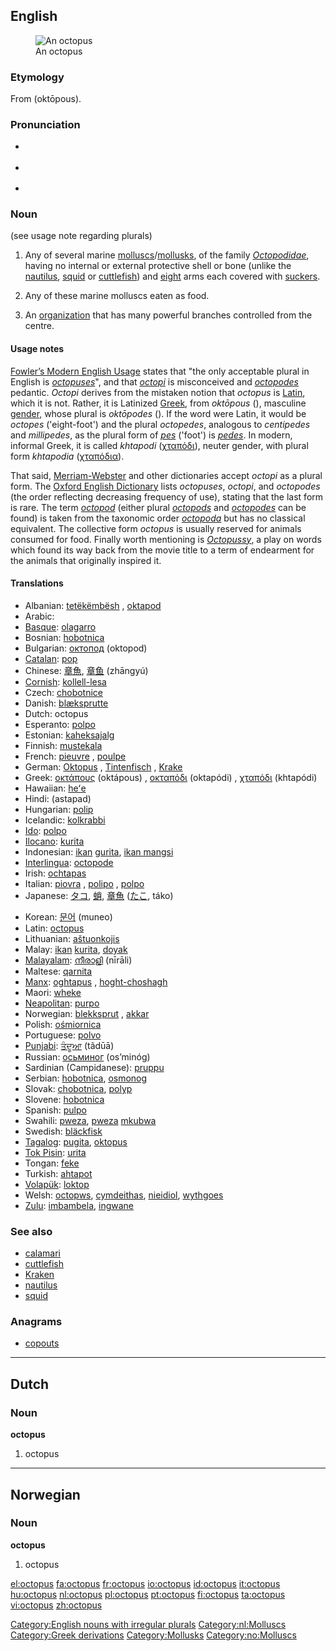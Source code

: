 {{wikipedia}}
==English==
[[Image:Southern Blue-ringed Octopus Pengo.jpg|thumb|An octopus]]

===Etymology===
From {{Gr.}} {{unicode|[[ὀκτώπους]]}} (oktōpous).

===Pronunciation===
* {{a|UK}} {{IPA|/ˈɒkt.ə.pʊs/}} {{SAMPA|/"Qkt.@.pUs/}}
* {{a|US}} {{IPA|/ˈɑːkt.ə.pʊs/}} {{SAMPA|/"A:kt.@.pUs/}}
* {{audio|en-us-octopus.ogg|Audio (US)}}

===Noun===
{{en-noun|pl=octopuses|pl2=octopi|pl3=octopodes}} (see usage note regarding plurals)

# Any of several marine [[mollusc]]s/[[mollusk]]s, of the family ''[[Octopodidae]]'', having no internal or external protective shell or bone (unlike the [[nautilus]], [[squid]] or [[cuttlefish]]) and [[eight]] arms each covered with [[sucker]]s.
# {{uncountable}} Any of these marine molluscs eaten as food.
# {{context|by extension}} An [[organization]] that has many powerful branches controlled from the centre.

====Usage notes====
[[w:Fowler's Modern English Usage|Fowler’s Modern English Usage]] states that "the only acceptable plural in English is ''[[octopuses]]''", and that ''[[octopi]]'' is misconceived and ''[[octopodes]]'' pedantic. ''Octopi'' derives from the mistaken notion that ''octopus'' is [[Latin]], which it is not. Rather, it is Latinized [[Greek]], from ''oktōpous'' ({{unicode|[[ὀκτώπους]]}}), masculine [[gender]], whose plural is ''oktōpodes'' ({{unicode|ὀκτώποδες}}). If the word were Latin, it would be ''octopes'' ('eight-foot') and the plural ''octopedes'', analogous to ''centipedes'' and ''millipedes'', as the plural form of ''[[pes]]'' ('foot') is ''[[pedes]]''. In modern, informal Greek, it is called ''khtapodi'' ([[χταπόδι]]), neuter gender, with plural form ''khtapodia'' ([[χταπόδια]]).

That said, [[Merriam-Webster]] and other dictionaries accept ''octopi'' as a plural form. The [[Oxford English Dictionary]] lists ''octopuses'', ''octopi'', and ''octopodes'' (the order reflecting decreasing frequency of use), stating that the last form is rare. The term ''[[octopod]]'' (either plural ''[[octopods]]'' and ''[[octopodes]]'' can be found) is taken from the taxonomic order ''[[octopoda]]'' but has no classical equivalent. The collective form ''octopus'' is usually reserved for animals consumed for food. Finally worth mentioning is ''[[Octopussy]]'', a play on words which found its way back from the movie title to a term of endearment for the animals that originally inspired it.

====Translations====
{{trans-top|mollusc}}
* Albanian: [[tetëkëmbësh]] {{m}}, [[oktapod]] {{m}}
* Arabic: {{Arab|[[أخطبوط]]}} {{unicode|(’uχʈubūʈ)}}
* [[Basque]]: [[olagarro]]
* Bosnian: [[hobotnica]] {{f}}
* Bulgarian: [[октопод]] (oktopod)
* [[Catalan]]: [[pop#Catalan|pop]] {{m}}
* Chinese: [[章魚]], [[章鱼]] (zhāngyú)
* [[Cornish]]: [[kollell-lesa]] {{f}}
* Czech: [[chobotnice]]
* Danish: [[blæksprutte]] {{c}}
* Dutch: octopus
* Esperanto: [[polpo]]
* Estonian: [[kaheksajalg]]
* Finnish: [[mustekala]]
* French: [[pieuvre]] {{f}}, [[poulpe]] {{m}}
* German: [[Oktopus]] {{m}}, [[Tintenfisch]] {{m}}, [[Krake]] {{f}}
* Greek: [[οκτάπους]] (oktápous) {{m}}, [[οκταπόδι]] (oktapódi) {{n}}, [[χταπόδι]] (khtapódi) {{n}}
* Hawaiian: [[heʻe]]
* Hindi: (astapad)
* Hungarian: [[polip]]
* Icelandic: [[kolkrabbi]] {{m}}
* [[Ido]]: [[polpo]]
* [[Ilocano]]: [[kurita]]
* Indonesian: [[ikan]] [[gurita]], [[ikan mangsi]]
* [[Interlingua]]: [[octopode]]
* Irish: [[ochtapas]]
* Italian: [[piovra]] {{f}}, [[polipo]] {{m}}, [[polpo]] {{m}}
* Japanese: [[タコ]], [[蛸]], [[章魚]] ([[たこ]], táko)
{{trans-mid}}
* Korean: [[문어]] (muneo)
* Latin: [[octopus#Latin|octopus]] {{m}}
* Lithuanian: [[aštuonkojis]]
* Malay: [[ikan]] [[kurita]], [[doyak]]
* [[Malayalam]]: [[നീരാളി]] (nīrāli)
* Maltese: [[qarnita]] {{f}}
* [[Manx]]: [[oghtapus]] {{m}}, [[hoght-choshagh]] {{m}}
* Maori: [[wheke]]
* [[Neapolitan]]: [[purpo]] {{m}}
* Norwegian: [[blekksprut]] {{m}}, [[akkar]] {{m}}
* Polish: [[ośmiornica]] {{f}}
* Portuguese: [[polvo]] {{m}}
* [[Punjabi]]: [[ਤੰਦੂਆ]] (tãdūā)
* Russian: [[осьминог]] (os’minóg) {{m}}
* Sardinian (Campidanese): [[pruppu]] {{m}}
* Serbian: [[hobotnica]], [[osmonog]] {{m}}
* Slovak: [[chobotnica]], [[polyp#Slovak|polyp]]
* Slovene: [[hobotnica]] {{f}}
* Spanish: [[pulpo]] {{m}}
* Swahili: [[pweza]], [[pweza]] [[mkubwa]]
* Swedish: [[bläckfisk]]
* [[Tagalog]]: [[pugita]], [[oktopus]]
* [[Tok Pisin]]: [[urita]]
* Tongan: [[feke]]
* Turkish: [[ahtapot]]
* [[Volapük]]: [[loktop]]
* Welsh: [[octopws]], [[cymdeithas]], [[nieidiol]], [[wythgoes]]
* [[Zulu]]: [[imbambela]], [[ingwane]]
{{trans-bottom}}

===See also===
* [[calamari]]
* [[cuttlefish]]
* [[Kraken]]
* [[nautilus]]
* [[squid]]

===Anagrams===
* [[copouts]]

[[Category:English nouns with irregular plurals]]

----

==Dutch==

===Noun===
'''octopus'''

# octopus

[[Category:nl:Molluscs]]

----

==Norwegian==

===Noun===
'''octopus'''

# octopus

[[Category:Greek derivations]]
[[Category:Mollusks]]
[[Category:no:Molluscs]]

[[el:octopus]]
[[fa:octopus]]
[[fr:octopus]]
[[io:octopus]]
[[id:octopus]]
[[it:octopus]]
[[hu:octopus]]
[[nl:octopus]]
[[pl:octopus]]
[[pt:octopus]]
[[fi:octopus]]
[[ta:octopus]]
[[vi:octopus]]
[[zh:octopus]]